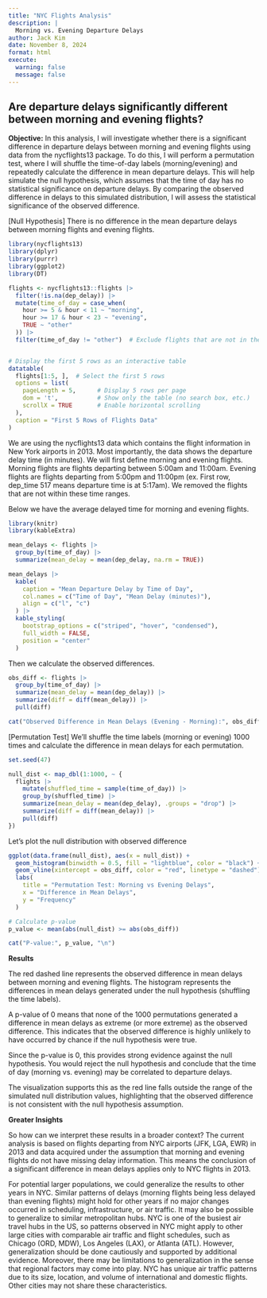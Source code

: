 ```yaml
---
title: "NYC Flights Analysis"
description: |
  Morning vs. Evening Departure Delays
author: Jack Kim
date: November 8, 2024
format: html
execute: 
  warning: false
  message: false
---
```


## Are departure delays significantly different between morning and evening flights?

**Objective:** In this analysis, I will investigate whether there is a significant difference in departure delays between morning and evening flights using data from the nycflights13 package. To do this, I will perform a permutation test, where I will shuffle the time-of-day labels (morning/evening) and repeatedly calculate the difference in mean departure delays. This will help simulate the null hypothesis, which assumes that the time of day has no statistical significance on departure delays. By comparing the observed difference in delays to this simulated distribution, I will assess the statistical significance of the observed difference.

\[Null Hypothesis\] There is no difference in the mean departure delays between morning flights and evening flights.

```r
library(nycflights13)
library(dplyr)
library(purrr)
library(ggplot2)
library(DT)
```

```r
flights <- nycflights13::flights |>
  filter(!is.na(dep_delay)) |>
  mutate(time_of_day = case_when(
    hour >= 5 & hour < 11 ~ "morning",
    hour >= 17 & hour < 23 ~ "evening",
    TRUE ~ "other"
  )) |>
  filter(time_of_day != "other")  # Exclude flights that are not in the morning or evening


# Display the first 5 rows as an interactive table
datatable(
  flights[1:5, ],  # Select the first 5 rows
  options = list(
    pageLength = 5,      # Display 5 rows per page
    dom = 't',           # Show only the table (no search box, etc.)
    scrollX = TRUE       # Enable horizontal scrolling
  ),
  caption = "First 5 Rows of Flights Data"
)


```

We are using the nycflights13 data which contains the flight information in New York airports in 2013. Most importantly, the data shows the departure delay time (in minutes). We will first define morning and evening flights. Morning flights are flights departing between 5:00am and 11:00am. Evening flights are flights departing from 5:00pm and 11:00pm (ex. First row, dep_time 517 means departure time is at 5:17am). We removed the flights that are not within these time ranges.

Below we have the average delayed time for morning and evening flights.

```r
library(knitr)
library(kableExtra)

mean_delays <- flights |>
  group_by(time_of_day) |>
  summarize(mean_delay = mean(dep_delay, na.rm = TRUE))

mean_delays |>
  kable(
    caption = "Mean Departure Delay by Time of Day",
    col.names = c("Time of Day", "Mean Delay (minutes)"),
    align = c("l", "c")
  ) |>
  kable_styling(
    bootstrap_options = c("striped", "hover", "condensed"),
    full_width = FALSE,
    position = "center"
  )

```

Then we calculate the observed differences.

```r
obs_diff <- flights |>
  group_by(time_of_day) |>
  summarize(mean_delay = mean(dep_delay)) |>
  summarize(diff = diff(mean_delay)) |>
  pull(diff)

```

```r
cat("Observed Difference in Mean Delays (Evening - Morning):", obs_diff, "minutes\n")
```


\[Permutation Test\] We’ll shuffle the time labels (morning or evening) 1000 times and calculate the difference in mean delays for each permutation.

```r
set.seed(47)

null_dist <- map_dbl(1:1000, ~ {
  flights |> 
    mutate(shuffled_time = sample(time_of_day)) |> 
    group_by(shuffled_time) |> 
    summarize(mean_delay = mean(dep_delay), .groups = "drop") |> 
    summarize(diff = diff(mean_delay)) |> 
    pull(diff)
})


```

Let's plot the null distribution with observed difference

```r
ggplot(data.frame(null_dist), aes(x = null_dist)) +
  geom_histogram(binwidth = 0.5, fill = "lightblue", color = "black") +
  geom_vline(xintercept = obs_diff, color = "red", linetype = "dashed") +
  labs(
    title = "Permutation Test: Morning vs Evening Delays",
    x = "Difference in Mean Delays",
    y = "Frequency"
  )

```

```r
# Calculate p-value
p_value <- mean(abs(null_dist) >= abs(obs_diff))

```

```r
cat("P-value:", p_value, "\n")
```


**Results**

The red dashed line represents the observed difference in mean delays between morning and evening flights. The histogram represents the differences in mean delays generated under the null hypothesis (shuffling the time labels).

A p-value of 0 means that none of the 1000 permutations generated a difference in mean delays as extreme (or more extreme) as the observed difference. This indicates that the observed difference is highly unlikely to have occurred by chance if the null hypothesis were true.

Since the p-value is 0, this provides strong evidence against the null hypothesis. You would reject the null hypothesis and conclude that the time of day (morning vs. evening) may be correlated to departure delays.

The visualization supports this as the red line falls outside the range of the simulated null distribution values, highlighting that the observed difference is not consistent with the null hypothesis assumption.


**Greater Insights**

So how can we interpret these results in a broader context? The current analysis is based on flights departing from NYC airports (JFK, LGA, EWR) in 2013 and data acquired under the assumption that morning and evening flights do not have missing delay information. This means the conclusion of a significant difference in mean delays applies only to NYC flights in 2013.

For potential larger populations, we could generalize the results to other years in NYC. Similar patterns of delays (morning flights being less delayed than evening flights) might hold for other years if no major changes occurred in scheduling, infrastructure, or air traffic. It may also be possible to generalize to similar metropolitan hubs. NYC is one of the busiest air travel hubs in the US, so patterns observed in NYC might apply to other large cities with comparable air traffic and flight schedules, such as Chicago (ORD, MDW), Los Angeles (LAX), or Atlanta (ATL). However, generalization should be done cautiously and supported by additional evidence. Moreover, there may be limitations to generalization in the sense that regional factors may come into play. NYC has unique air traffic patterns due to its size, location, and volume of international and domestic flights. Other cities may not share these characteristics.
